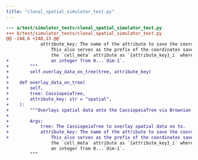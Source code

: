 ```yaml
---
title: "clonal_spatial_simulator_test.py"
---
```


```diff
--- a/test/simulator_tests/clonal_spatial_simulator_test.py
+++ b/test/simulator_tests/clonal_spatial_simulator_test.py
@@ -248,6 +248,13 @@
             attribute_key: The name of the attribute to save the coordinates as.
                 This also serves as the prefix of the coordinates saved into
                 the `cell_meta` attribute as `{attribute_key}_i` where i is
+                an integer from 0...`dim-1`.
+        """
+        self.overlay_data_on_tree(tree, attribute_key)
+
+    def overlay_data_on_tree(
+        self,
+        tree: CassiopeiaTree,
+        attribute_key: str = "spatial",
+    ):
+        """Overlays spatial data onto the CassiopeiaTree via Brownian motion.
+
+        Args:
+            tree: The CassiopeiaTree to overlay spatial data on to.
+            attribute_key: The name of the attribute to save the coordinates as.
+                This also serves as the prefix of the coordinates saved into
                 the `cell_meta` attribute as `{attribute_key}_i` where i is
                 an integer from 0...`dim-1`.
         """

```